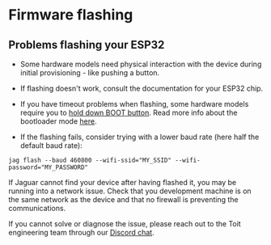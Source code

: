 # Firmware flashing

## Problems flashing your ESP32

<Expandable title="Do you have problems with the installing the firmware on your ESP32?">

<Tabs>
<Tab label="YES">

- Some hardware models need physical interaction with the device during initial provisioning - like pushing a button.

- If flashing doesn't work, consult the documentation for your ESP32 chip.

- If you have timeout problems when flashing, some hardware models require you to [hold down BOOT button](https://randomnerdtutorials.com/solved-failed-to-connect-to-esp32-timed-out-waiting-for-packet-header/).
  Read more info about the bootloader mode [here](https://docs.espressif.com/projects/esptool/en/latest/esp32/advanced-topics/boot-mode-selection.html).

- If the flashing fails, consider trying with a lower baud rate (here half the default baud rate):

```shell
jag flash --baud 460800 --wifi-ssid="MY_SSID" --wifi-password="MY_PASSWORD"
```

</Tab>

<Tab label="NO">

If Jaguar cannot find your device after having flashed it, you may be running into a network issue. Check that you development
machine is on the same network as the device and that no firewall is preventing the communications.

If you cannot solve or diagnose the issue, please reach out to the Toit engineering team through our [Discord chat](https://chat.toit.io).

</Tab>
</Tabs>

</Expandable>
